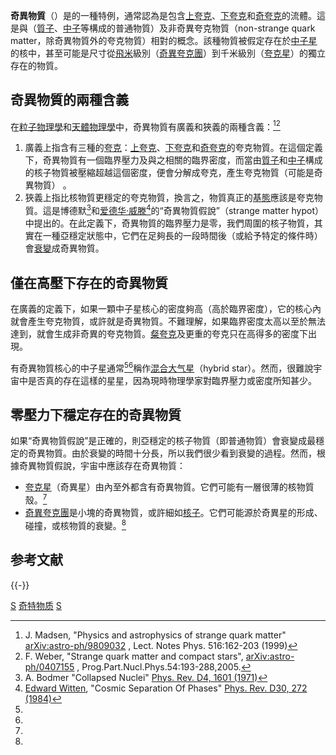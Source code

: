 {{Otheruses|subject=夸克物質的一種（strange matter）|other=擁有負質量或虛質量、可維持[[虫洞|虫洞]]開放等特殊性質的假想物質（exotic matter）|奇異物質 (假設事物)}}

{{expert|time=2010-02-13T15:07:32+00:00|subject=物理}}

'''奇異物質'''（{{lang-en|strange matter}}）是{{Link-en|夸克物質|QCD matter}}的一種特例，通常認為是包含[[上夸克|上夸克]]、[[下夸克|下夸克]]和[[奇夸克|奇夸克]]的流體。這是與{{Link-en|核物质|nuclear matter}}（[[質子|質子]]、[[中子|中子]]等構成的普通物質）及非奇異夸克物質（non-strange quark matter，除奇異物質外的夸克物質）相對的概念。該種物質被假定存在於[[中子星|中子星]]的核中，甚至可能是尺寸從[[飛米|飛米]]級別（[[奇異夸克團|奇異夸克團]]）到千米級別（[[夸克星|夸克星]]）的獨立存在的物質。

==奇異物質的兩種含義==
在[[粒子物理學|粒子物理學]]和[[天體物理學|天體物理學]]中，奇異物質有廣義和狹義的兩種含義：<ref name='Madsen:1998'>J. Madsen, "Physics and astrophysics of strange quark matter" [http://www.arxiv.org/abs/astro-ph/9809032 arXiv:astro-ph/9809032] {{Wayback|url=http://www.arxiv.org/abs/astro-ph/9809032 |date=20180629155253 }}, Lect. Notes Phys. 516:162-203 (1999)</ref><ref name='Weber'>F. Weber, "Strange quark matter and compact stars", [http://www.arxiv.org/abs/astro-ph/0407155 arXiv:astro-ph/0407155] {{Wayback|url=http://www.arxiv.org/abs/astro-ph/0407155 |date=20180629155441 }}, Prog.Part.Nucl.Phys.54:193-288,2005.</ref>

# 廣義上指含有三種的[[夸克|夸克]]：[[上夸克|上夸克]]、[[下夸克|下夸克]]和[[奇夸克|奇夸克]]的夸克物質。在這個定義下，奇異物質有一個臨界壓力及與之相關的臨界密度，而當由[[質子|質子]]和[[中子|中子]]構成的核子物質被壓縮超越這個密度，便會分解成夸克，產生夸克物質（可能是奇異物質） 。 
# 狹義上指比核物質更穩定的夸克物質，換言之，物質真正的[[基態|基態]]應該是夸克物質。這是博德默<ref name='Bodmer'>A. Bodmer "Collapsed Nuclei" [http://prola.aps.org/abstract/PRD/v4/i6/p1601_1 Phys. Rev. D4, 1601 (1971)]</ref>和[[爱德华·威滕|爱德华·威滕]]<ref name='Witten'>[[Edward_Witten|Edward Witten]], "Cosmic Separation Of Phases" [http://prola.aps.org/abstract/PRD/v30/i2/p272_1 Phys. Rev. D30, 272 (1984)]</ref>的“奇異物質假說”（strange matter hypot）中提出的。在此定義下，奇異物質的臨界壓力是零，我們周圍的核子物質，其實在一種亞穩定狀態中，它們在足夠長的一段時間後（或給予特定的條件時）會[[粒子衰變|衰變]]成奇異物質。

==僅在高壓下存在的奇異物質==
在廣義的定義下，如果一顆中子星核心的密度夠高（高於臨界密度），它的核心內就會產生夸克物質，或許就是奇異物質。不難理解，如果臨界密度太高以至於無法達到，就會生成非奇異的夸克物質。[[粲夸克|粲夸克]]及更重的夸克只在高得多的密度下出現。

有奇異物質核心的中子星通常<ref name='Madsen:1998'/><ref name='Weber'/>稱作[[混合大气星|混合大气星]]（hybrid star）。然而，很難說宇宙中是否真的存在這樣的星星，因為現時物理學家對臨界壓力或密度所知甚少。

==零壓力下穩定存在的奇異物質==
如果“奇異物質假說”是正確的，則亞穩定的核子物質（即普通物質）會衰變成最穩定的奇異物質。由於衰變的時間十分長，所以我們很少看到衰變的過程。然而，根據奇異物質假說，宇宙中應該存在奇異物質：
*[[夸克星|夸克星]]（奇異星）由內至外都含有奇異物質。它們可能有一層很薄的核物質殼。<ref name='Weber'/>
*[[奇異夸克團|奇異夸克團]]是小塊的奇異物質，或許細如[[核子|核子]]。它們可能源於奇異星的形成、碰撞，或核物質的衰變。<ref name='Madsen:1998'/>

== 参考文献 ==
{{Reflist}}

{{-}}
{{Phase of matter}}

[[Category:物质状态|S]]
[[Category:奇特物质|]]
[[Category:原子核物理学|S]]